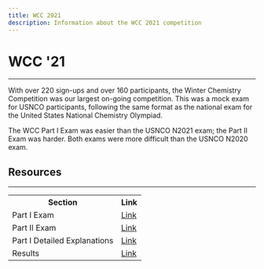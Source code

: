 ```yaml
---
title: WCC 2021
description: Information about the WCC 2021 competition
---
```


# WCC '21
---
With over 220 sign-ups and over 160 participants, the Winter Chemistry Competition was our largest on-going competition.
This was a mock exam for USNCO participants, following the same format as the national exam for the United States National Chemistry Olympiad.

The WCC Part I Exam was easier than the USNCO N2021 exam; the Part II Exam was harder. Both exams were more difficult than the USNCO N2020 exam. 


## Resources
---
<table>
	<tr>
		<th>Section</th>
		<th>Link</th>
	</tr>
	<tr>
		<td>Part I Exam</td>
		<td><a href="https://drive.google.com/file/d/1ThkEOotXG9_1hKIW_q5IS2tRQ8BaYP1N/view?usp=sharing" class="text-blue-400 mt-0">Link</a></td>
	</tr>
	<tr>
		<td>Part II Exam</td>
		<td><a href="https://drive.google.com/file/d/1Xur33-cZHQVfyTktxRlEL30JOxk8TgOQ/view?usp=sharing" class="text-blue-400 mt-0">Link</a></td>
	</tr>
	<tr>
		<td>Part I Detailed Explanations</td>
		<td><a href="https://docs.google.com/document/d/e/2PACX-1vS3KsiD1ma6WBs9OKdh8tHDqgxpWvET4k94X1pwQZKmsh2dRKi1-D8SvhA9PqtZ-DwMchHhvB4i7ihC/pub" class="text-blue-400 mt-0">Link</a></td>
	</tr>
	<tr>
		<td>Results</td>
		<td><a href="https://drive.google.com/file/d/1lW2ISGFaHxL9CR5t_mfwLxb5dfyzjcwD/view?usp=sharing" class="text-blue-400 mt-0">Link</a></td>
	</tr>
</table>